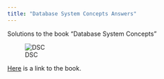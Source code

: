 ```yaml
---
title: "Database System Concepts Answers"
---
```


Solutions to the book "Database System Concepts"

![DSC](db7-cover.jpg)

[Here](https://www.db-book.com/) 
is a link to the book.

